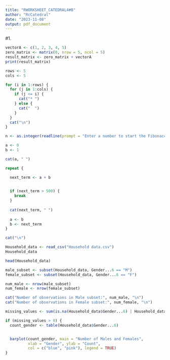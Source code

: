```yaml
---
title: "RWORKSHEET_CATEDRAL4#B"
author: "RcCatedral"
date: "2023-11-08"
output: pdf_document
---
```

#1.
```r
vectorA <- c(1, 2, 3, 4, 5)
zero_matrix <- matrix(0, nrow = 5, ncol = 5)
result_matrix <- zero_matrix + vectorA
print(result_matrix)
```

```r
rows <- 5
cols <- 5

for (i in 1:rows) {
  for (j in 1:cols) {
    if (j <= i) {
      cat("* ")
    } else {
      cat("  ")
    }
  }
  cat("\n")
}

```

```r
n <- as.integer(readline(prompt = "Enter a number to start the Fibonacci sequence: "))

a <- 0
b <- 1

cat(a, " ")

repeat {

  next_term <- a + b
  

  if (next_term > 500) {
    break
  }
  
  cat(next_term, " ")
  
  a <- b
  b <- next_term
}

cat("\n")

```

```r
Household_data <- read_csv("Household data.csv")
Household_data
```
```r
head(Household_data)

```
```r
male_subset <- subset(Household_data, Gender...6 == "M")
female_subset <- subset(Household_data, Gender...6 == "F")

num_male <- nrow(male_subset)
num_female <- nrow(female_subset)

cat("Number of observations in Male subset:", num_male, "\n")
cat("Number of observations in Female subset:", num_female, "\n")
```





```r
missing_values <- sum(is.na(Household_data$Gender...6) | Household_data$Gender...6 == "")

if (missing_values > 0) {
  count_gender <- table(Household_data$Gender...6)


  barplot(count_gender, main = "Number of Males and Females",
          xlab = "Gender", ylab = "Count",
          col = c("blue", "pink"), legend = TRUE)
}

```

